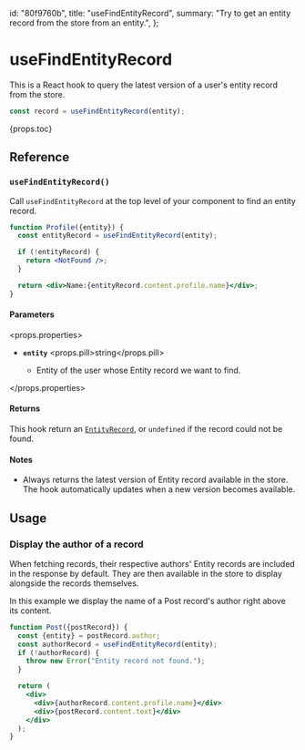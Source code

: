   id: "80f9760b",
  title: "useFindEntityRecord",
  summary:
    "Try to get an entity record from the store from an entity.",
};

# useFindEntityRecord

This is a React hook to query the latest version of a user's entity record from the store.

```jsx
const record = useFindEntityRecord(entity);
```

{props.toc}

## Reference

### `useFindEntityRecord()`

Call `useFindEntityRecord` at the top level of your component to find an entity record.

```jsx
function Profile({entity}) {
  const entityRecord = useFindEntityRecord(entity);

  if (!entityRecord) {
    return <NotFound />;
  }

  return <div>Name:{entityRecord.content.profile.name}</div>;
}
```

#### Parameters

<props.properties>

- **`entity`** <props.pill>string</props.pill>

  - Entity of the user whose Entity record we want to find.

</props.properties>

#### Returns

This hook return an [`EntityRecord`](/docs/reference/entityrecord), or `undefined` if the record could not be found.

#### Notes

- Always returns the latest version of Entity record available in the store. The hook automatically updates when a new version becomes available.

## Usage

### Display the author of a record

When fetching records, their respective authors' Entity records are included in the response by default. They are then available in the store to display alongside the records themselves.

In this example we display the name of a Post record's author right above its content.

```jsx
function Post({postRecord}) {
  const {entity} = postRecord.author;
  const authorRecord = useFindEntityRecord(entity);
  if (!authorRecord) {
    throw new Error("Entity record not found.");
  }

  return (
    <div>
      <div>{authorRecord.content.profile.name}</div>
      <div>{postRecord.content.text}</div>
    </div>
  );
}
```
